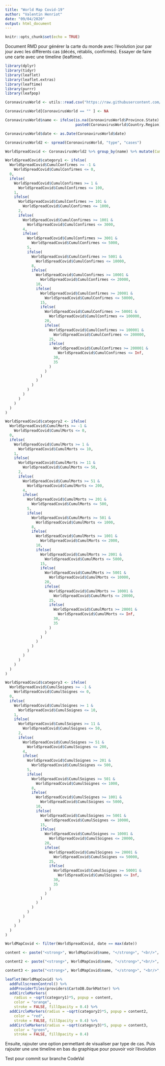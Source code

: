 ```yaml
---
title: "World Map Covid-19"
author: "Valentin Henriot"
date: "09/04/2020"
output: html_document
---
```


```r
knitr::opts_chunk$set(echo = TRUE)
```

Document RMD pour générer la carte du monde avec l'évolution jour par jour avec les différents cas (décés, rétablis, confirmés).
Essayer de faire une carte avec une timeline (leaftime).

```r
library(dplyr) 
library(tidyr)
library(leaflet)
library(leaflet.extras)
library(leaftime)
library(purrr)
library(leafpop)
```

```r
CoronavirusWorld <- utils::read.csv("https://raw.githubusercontent.com/RamiKrispin/coronavirus-csv/master/coronavirus_dataset.csv")

CoronavirusWorld[CoronavirusWorld == "" ] <- NA
```

```r
CoronavirusWorld$name <- ifelse(is.na(CoronavirusWorld$Province.State) == TRUE, 
                                paste0(CoronavirusWorld$Country.Region), paste0(CoronavirusWorld$Province.State))
```

```r
CoronavirusWorld$date <- as.Date(CoronavirusWorld$date)
```

```r
CoronavirusWorld2 <- spread(CoronavirusWorld, "type", "cases")

WorldSpreadCovid <- CoronavirusWorld2 %>% group_by(name) %>% mutate(CumulConfirmes=cumsum(confirmed)) %>% mutate(CumulMorts=cumsum(death)) %>% mutate(CumulSoignes=cumsum(recovered))
```

```r
WorldSpreadCovid$category1 <- ifelse(
  WorldSpreadCovid$CumulConfirmes >= -1 &
    WorldSpreadCovid$CumulConfirmes <= 0,
  0,
  ifelse(
    WorldSpreadCovid$CumulConfirmes >= 1 &
      WorldSpreadCovid$CumulConfirmes <= 100,
    1,
    ifelse(
      WorldSpreadCovid$CumulConfirmes >= 101 &
        WorldSpreadCovid$CumulConfirmes <= 1000,
      2,
      ifelse(
        WorldSpreadCovid$CumulConfirmes >= 1001 &
          WorldSpreadCovid$CumulConfirmes <= 3000,
        4,
        ifelse(
          WorldSpreadCovid$CumulConfirmes >= 3001 &
            WorldSpreadCovid$CumulConfirmes <= 5000,
          5,
          ifelse(
            WorldSpreadCovid$CumulConfirmes >= 5001 &
              WorldSpreadCovid$CumulConfirmes <= 10000,
            8,
            ifelse(
              WorldSpreadCovid$CumulConfirmes >= 10001 &
                WorldSpreadCovid$CumulConfirmes <= 20000,
              10,
              ifelse(
                WorldSpreadCovid$CumulConfirmes >= 20001 &
                  WorldSpreadCovid$CumulConfirmes <= 50000,
                15,
                ifelse(
                  WorldSpreadCovid$CumulConfirmes >= 50001 &
                    WorldSpreadCovid$CumulConfirmes <= 100000,
                  20,
                  ifelse(
                    WorldSpreadCovid$CumulConfirmes >= 100001 &
                      WorldSpreadCovid$CumulConfirmes <= 200000,
                    25,
                    ifelse(
                      WorldSpreadCovid$CumulConfirmes >= 200001 &
                        WorldSpreadCovid$CumulConfirmes <= Inf,
                      30,
                      35
                    )
                  )
                )
              )
            )
          )
        )
      )
    )
  )
)
```

```r
WorldSpreadCovid$category2 <- ifelse(
  WorldSpreadCovid$CumulMorts >= -1 &
    WorldSpreadCovid$CumulMorts <= 0,
  0,
  ifelse(
    WorldSpreadCovid$CumulMorts >= 1 &
      WorldSpreadCovid$CumulMorts <= 10,
    1,
    ifelse(
      WorldSpreadCovid$CumulMorts >= 11 &
        WorldSpreadCovid$CumulMorts <= 50,
      2,
      ifelse(
        WorldSpreadCovid$CumulMorts >= 51 &
          WorldSpreadCovid$CumulMorts <= 200,
        4,
        ifelse(
          WorldSpreadCovid$CumulMorts >= 201 &
            WorldSpreadCovid$CumulMorts <= 500,
          5,
          ifelse(
            WorldSpreadCovid$CumulMorts >= 501 &
              WorldSpreadCovid$CumulMorts <= 1000,
            8,
            ifelse(
              WorldSpreadCovid$CumulMorts >= 1001 &
                WorldSpreadCovid$CumulMorts <= 2000,
              10,
              ifelse(
                WorldSpreadCovid$CumulMorts >= 2001 &
                  WorldSpreadCovid$CumulMorts <= 5000,
                15,
                ifelse(
                  WorldSpreadCovid$CumulMorts >= 5001 &
                    WorldSpreadCovid$CumulMorts <= 10000,
                  20,
                  ifelse(
                    WorldSpreadCovid$CumulMorts >= 10001 &
                      WorldSpreadCovid$CumulMorts <= 20000,
                    25,
                    ifelse(
                      WorldSpreadCovid$CumulMorts >= 20001 &
                        WorldSpreadCovid$CumulMorts <= Inf,
                      30,
                      35
                    )
                  )
                )
              )
            )
          )
        )
      )
    )
  )
)
```

```r
WorldSpreadCovid$category3 <- ifelse(
  WorldSpreadCovid$CumulSoignes >= -1 &
    WorldSpreadCovid$CumulSoignes <= 0,
  0,
  ifelse(
    WorldSpreadCovid$CumulSoignes >= 1 &
      WorldSpreadCovid$CumulSoignes <= 10,
    1,
    ifelse(
      WorldSpreadCovid$CumulSoignes >= 11 &
        WorldSpreadCovid$CumulSoignes <= 50,
      2,
      ifelse(
        WorldSpreadCovid$CumulSoignes >= 51 &
          WorldSpreadCovid$CumulSoignes <= 200,
        4,
        ifelse(
          WorldSpreadCovid$CumulSoignes >= 201 &
            WorldSpreadCovid$CumulSoignes <= 500,
          5,
          ifelse(
            WorldSpreadCovid$CumulSoignes >= 501 &
              WorldSpreadCovid$CumulSoignes <= 1000,
            8,
            ifelse(
              WorldSpreadCovid$CumulSoignes >= 1001 &
                WorldSpreadCovid$CumulSoignes <= 5000,
              10,
              ifelse(
                WorldSpreadCovid$CumulSoignes >= 5001 &
                  WorldSpreadCovid$CumulSoignes <= 10000,
                15,
                ifelse(
                  WorldSpreadCovid$CumulSoignes >= 10001 &
                    WorldSpreadCovid$CumulSoignes <= 20000,
                  20,
                  ifelse(
                    WorldSpreadCovid$CumulSoignes >= 20001 &
                      WorldSpreadCovid$CumulSoignes <= 50000,
                    25,
                    ifelse(
                      WorldSpreadCovid$CumulSoignes >= 50001 &
                        WorldSpreadCovid$CumulSoignes <= Inf,
                      30,
                      35
                    )
                  )
                )
              )
            )
          )
        )
      )
    )
  )
)
```

```r
WorldMapCovid <- filter(WorldSpreadCovid, date == max(date))
```

```r
content <- paste("<strong>", WorldMapCovid$name, "</strong>", "<br/>", WorldMapCovid$CumulConfirmes, "Cas")

content2 <- paste("<strong>", WorldMapCovid$name, "</strong>","<br/>", WorldMapCovid$CumulMorts, "Décés")

content3 <- paste("<strong>", WorldMapCovid$name, "</strong>", "<br/>", WorldMapCovid$CumulSoignes, "Soignés")

leaflet(WorldMapCovid) %>% 
  addFullscreenControl() %>%
  addProviderTiles(providers$CartoDB.DarkMatter) %>%
  addCircleMarkers(
    radius = ~sqrt(category1)*5, popup = content,
    color = "orange",
    stroke = FALSE, fillOpacity = 0.4) %>% 
  addCircleMarkers(radius = ~sqrt(category2)*5, popup = content2,
    color = "red",
    stroke = FALSE, fillOpacity = 0.4) %>% 
  addCircleMarkers(radius = ~sqrt(category3)*5, popup = content3,
    color = "green",
    stroke = FALSE, fillOpacity = 0.4)
```

Ensuite, rajouter une option permettant de visualiser par type de cas.
Puis rajouter une une timeline en bas du graphique pour pouvoir voir l'évolution

Test pour commit sur branche CodeVal